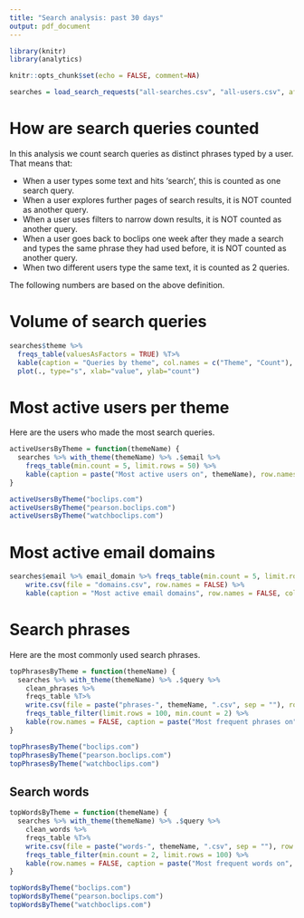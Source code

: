 ```yaml
---
title: "Search analysis: past 30 days"
output: pdf_document
---
```

```r
library(knitr)
library(analytics)

knitr::opts_chunk$set(echo = FALSE, comment=NA)

searches = load_search_requests("all-searches.csv", "all-users.csv", after = as.Date("2018-05-01"))
```

# How are search queries counted
In this analysis we count search queries as distinct phrases typed by a user. That means that:

- When a user types some text and hits 'search', this is counted as one search query.
- When a user explores further pages of search results, it is NOT counted as another query.
- When a user uses filters to narrow down results, it is NOT counted as another query.
- When a user goes back to boclips one week after they made a search and types the same phrase they had used before, it is NOT counted as another query.
- When two different users type the same text, it is counted as 2 queries.

The following numbers are based on the above definition.

# Volume of search queries
```r
searches$theme %>% 
  freqs_table(valuesAsFactors = TRUE) %T>%
  kable(caption = "Queries by theme", col.names = c("Theme", "Count"), row.names = FALSE) %T>%
  plot(., type="s", xlab="value", ylab="count")
```

# Most active users per theme
Here are the users who made the most search queries.
```r
activeUsersByTheme = function(themeName) {
  searches %>% with_theme(themeName) %>% .$email %>% 
    freqs_table(min.count = 5, limit.rows = 50) %>%
    kable(caption = paste("Most active users on", themeName), row.names = FALSE, col.names = c("Email", "# Queries"))
}

activeUsersByTheme("boclips.com")
activeUsersByTheme("pearson.boclips.com")
activeUsersByTheme("watchboclips.com")
```

# Most active email domains
```r
searches$email %>% email_domain %>% freqs_table(min.count = 5, limit.rows = 20) %T>%
    write.csv(file = "domains.csv", row.names = FALSE) %>%
    kable(caption = "Most active email domains", row.names = FALSE, col.names = c("Domain", "# Queries"))
```

# Search phrases
Here are the most commonly used search phrases.
```r
topPhrasesByTheme = function(themeName) {
  searches %>% with_theme(themeName) %>% .$query %>%
    clean_phrases %>%
    freqs_table %T>%
    write.csv(file = paste("phrases-", themeName, ".csv", sep = ""), row.names = FALSE) %>%
    freqs_table_filter(limit.rows = 100, min.count = 2) %>%
    kable(row.names = FALSE, caption = paste("Most frequent phrases on", themeName))
}

topPhrasesByTheme("boclips.com")
topPhrasesByTheme("pearson.boclips.com")
topPhrasesByTheme("watchboclips.com")
```

## Search words
```r
topWordsByTheme = function(themeName) {
  searches %>% with_theme(themeName) %>% .$query %>%
    clean_words %>%
    freqs_table %T>%
    write.csv(file = paste("words-", themeName, ".csv", sep = ""), row.names = FALSE) %>%
    freqs_table_filter(min.count = 2, limit.rows = 100) %>%
    kable(row.names = FALSE, caption = paste("Most frequent words on", themeName))
}

topWordsByTheme("boclips.com")
topWordsByTheme("pearson.boclips.com")
topWordsByTheme("watchboclips.com")
```
